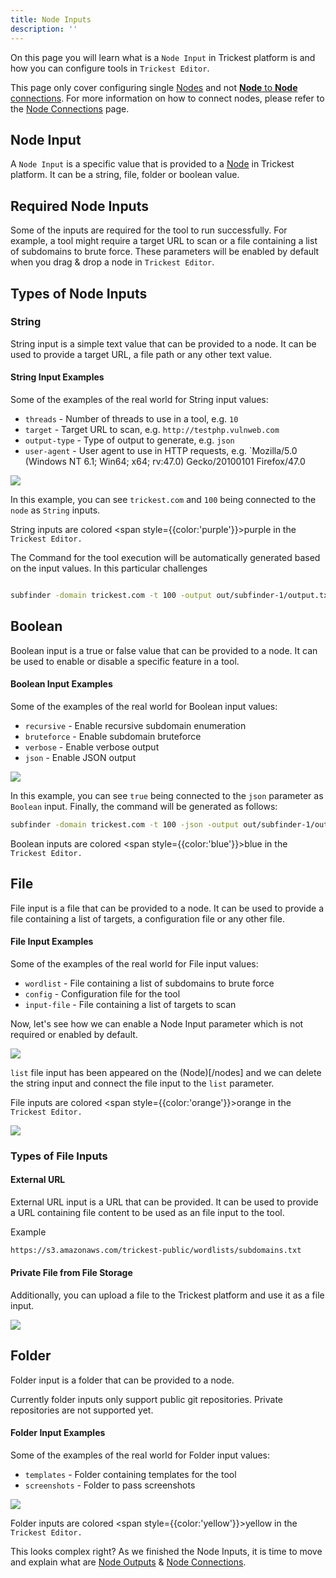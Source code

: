 ```yaml
---
title: Node Inputs
description: ''
---
```


On this page you will learn what is a `Node Input` in Trickest platform is and how you can configure tools in `Trickest Editor`. 

<Info>This page only cover configuring single [Nodes](introduction) and not [**Node** to **Node** connections](node-connections). For more information on how to connect nodes, please refer to the [Node Connections](node-connections) page.</Info>

## Node Input

A `Node Input` is a specific value that is provided to a [Node](introduction) in Trickest platform. It can be a string, file, folder or boolean value.

## Required Node Inputs

Some of the inputs are required for the tool to run successfully. For example, a tool might require a target URL to scan or a file containing a list of subdomains to brute force. These parameters will be enabled by default when you drag & drop a node in `Trickest Editor`.

## Types of Node Inputs

### String

String input is a simple text value that can be provided to a node. It can be used to provide a target URL, a file path or any other text value.

#### String Input Examples

Some of the examples of the real world for String input values:

* `threads` - Number of threads to use in a tool, e.g. `10`
* `target` - Target URL to scan, e.g. `http://testphp.vulnweb.com`
* `output-type` - Type of output to generate, e.g. `json`
* `user-agent` - User agent to use in HTTP requests, e.g. `Mozilla/5.0 (Windows NT 6.1; Win64; x64; rv:47.0) Gecko/20100101 Firefox/47.0

<Frame caption="Trickest Tool with 2 string Node Inputs Connected">
  <img src="/images/string-value-example.png" />
</Frame>

In this example, you can see `trickest.com` and `100` being connected to the `node` as `String` inputs.

<Tip>String inputs are colored <span style={{color:'purple'}}>purple</span> in the `Trickest Editor.`</Tip>

The Command for the tool execution will be automatically generated based on the input values. In this particular challenges
```bash

subfinder -domain trickest.com -t 100 -output out/subfinder-1/output.txt
```

## Boolean

Boolean input is a true or false value that can be provided to a node. It can be used to enable or disable a specific feature in a tool.

#### Boolean Input Examples

Some of the examples of the real world for Boolean input values:

* `recursive` - Enable recursive subdomain enumeration
* `bruteforce` - Enable subdomain bruteforce
* `verbose` - Enable verbose output
* `json` - Enable JSON output

<Frame caption="Trickest Tool with Boolean Node connected to JSON boolean parameter">
  <img src="/images/boolean-value-example.png" />
</Frame>


In this example, you can see `true` being connected to the `json` parameter as `Boolean` input. Finally, the command will be generated as follows:

```bash
subfinder -domain trickest.com -t 100 -json -output out/subfinder-1/output.txt
```

<Tip>Boolean inputs are colored <span style={{color:'blue'}}>blue</span> in the `Trickest Editor.`</Tip>

## File

File input is a file that can be provided to a node. It can be used to provide a file containing a list of targets, a configuration file or any other file.

#### File Input Examples

Some of the examples of the real world for File input values:

* `wordlist` - File containing a list of subdomains to brute force
* `config` - Configuration file for the tool
* `input-file` - File containing a list of targets to scan

Now, let's see how we can enable a Node Input parameter which is not required or enabled by default.

<Frame caption="Trickest Tool with Boolean Node connected to JSON boolean parameter">
  <img src="/images/enable-file-input.gif" />
</Frame>

`list` file input has been appeared on the (Node)[/nodes] and we can delete the string input and connect the file input to the `list` parameter.

<Tip>File inputs are colored <span style={{color:'orange'}}>orange</span> in the `Trickest Editor.`</Tip>

<Frame caption="Trickest Tool with Boolean Node connected to JSON boolean parameter">
  <img src="/images/file-value-example.png" />
</Frame>

### Types of File Inputs

#### External URL

External URL input is a URL that can be provided. It can be used to provide a URL containing file content to be used as an file input to the tool.

Example

```bash
https://s3.amazonaws.com/trickest-public/wordlists/subdomains.txt
```

#### Private File from File Storage

Additionally, you can upload a file to the Trickest platform and use it as a file input.

<Frame caption="Trickest Tool with File Node connected to `list parameter`">
  <img src="/images/file-upload-example.gif" />
</Frame>

## Folder

Folder input is a folder that can be provided to a node. 

<Warning>Currently folder inputs only support public git repositories. Private repositories are not supported yet.</Warning>

#### Folder Input Examples

Some of the examples of the real world for Folder input values:

* `templates` - Folder containing templates for the tool
* `screenshots` - Folder to pass screenshots


<Frame caption="Trickest Tools with Folder Inputs connected with each other">
  <img src="/images/folder-inputs-example-connection.png" />
</Frame>

<Tip> Folder inputs are colored <span style={{color:'yellow'}}>yellow</span> in the `Trickest Editor.` </Tip>

This looks complex right? As we finished the Node Inputs, it is time to move and explain what are [Node Outputs](node-outputs) & [Node Connections](node-connections).